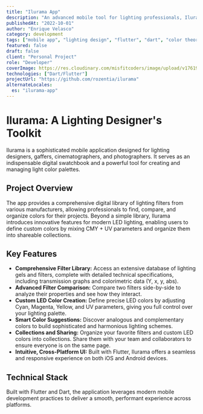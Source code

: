```yaml
---
title: "Ilurama App"
description: "An advanced mobile tool for lighting professionals, Ilurama offers a comprehensive library of lighting filters, custom LED color creation, and powerful comparison and sharing features. Built with Flutter for a seamless cross-platform experience."
publishedAt: "2022-10-01"
author: "Enrique Velasco"
category: development
tags: ["mobile app", "lighting design", "flutter", "dart", "color theory", "theatre", "photography"]
featured: false
draft: false
client: "Personal Project"
role: "Developer"
coverImage: https://res.cloudinary.com/misfitcoders/image/upload/v1761947941/eVelasco/covers/works/ilurama/ilurama-cover_qzrark.png
technologies: ["Dart/Flutter"]
projectUrl: "https://github.com/rozentia/ilurama"
alternateLocales:
  es: "ilurama-app"
---
```


# Ilurama: A Lighting Designer's Toolkit

Ilurama is a sophisticated mobile application designed for lighting designers, gaffers, cinematographers, and photographers. It serves as an indispensable digital swatchbook and a powerful tool for creating and managing light color palettes.

## Project Overview

The app provides a comprehensive digital library of lighting filters from various manufacturers, allowing professionals to find, compare, and organize colors for their projects. Beyond a simple library, Ilurama introduces innovative features for modern LED lighting, enabling users to define custom colors by mixing CMY + UV parameters and organize them into shareable collections.

## Key Features

- **Comprehensive Filter Library:** Access an extensive database of lighting gels and filters, complete with detailed technical specifications, including transmission graphs and colorimetric data (Y, x, y, abs).
- **Advanced Filter Comparison:** Compare two filters side-by-side to analyze their properties and see how they interact.
- **Custom LED Color Creation:** Define precise LED colors by adjusting Cyan, Magenta, Yellow, and UV parameters, giving you full control over your lighting palette.
- **Smart Color Suggestions:** Discover analogous and complementary colors to build sophisticated and harmonious lighting schemes.
- **Collections and Sharing:** Organize your favorite filters and custom LED colors into collections. Share them with your team and collaborators to ensure everyone is on the same page.
- **Intuitive, Cross-Platform UI:** Built with Flutter, Ilurama offers a seamless and responsive experience on both iOS and Android devices.

## Technical Stack

Built with Flutter and Dart, the application leverages modern mobile development practices to deliver a smooth, performant experience across platforms.
